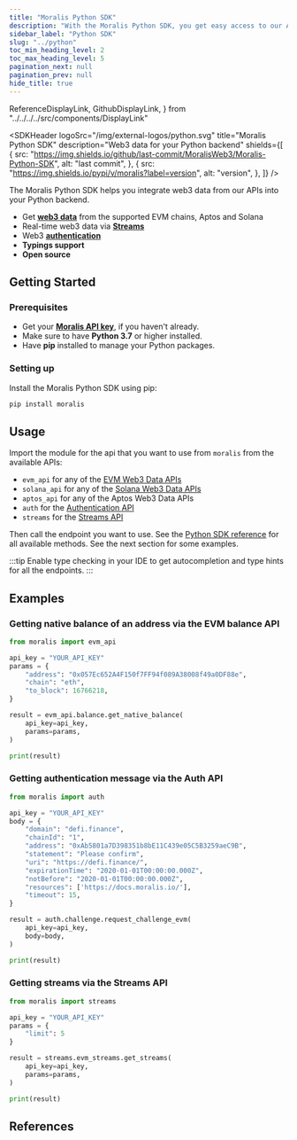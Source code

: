 ```yaml
---
title: "Moralis Python SDK"
description: "With the Moralis Python SDK, you get easy access to our APIs within your Python backend"
sidebar_label: "Python SDK"
slug: "../python"
toc_min_heading_level: 2
toc_max_heading_level: 5
pagination_next: null
pagination_prev: null
hide_title: true
---
```


  ReferenceDisplayLink,
  GithubDisplayLink,
} from "../../../../src/components/DisplayLink"

<SDKHeader
  logoSrc="/img/external-logos/python.svg"
  title="Moralis Python SDK"
  description="Web3 data for your Python backend"
  shields={[
    {
      src: "https://img.shields.io/github/last-commit/MoralisWeb3/Moralis-Python-SDK",
      alt: "last commit",
    },
    {
      src: "https://img.shields.io/pypi/v/moralis?label=version",
      alt: "version",
    },
  ]}
/>

The Moralis Python SDK helps you integrate web3 data from our APIs into your Python backend.

- Get [**web3 data**](/web3-data-api/evm) from the supported EVM chains, Aptos and Solana
- Real-time web3 data via [**Streams**](/streams-api)
- Web3 [**authentication**](/authentication-api)
- **Typings support**
- **Open source**

## Getting Started

### Prerequisites

- Get your [**Moralis API key**](/web3-data-api/evm/get-your-api-key), if you haven't already.
- Make sure to have **Python 3.7** or higher installed.
- Have **pip** installed to manage your Python packages.

### Setting up

Install the Moralis Python SDK using pip:

```bash
pip install moralis
```

## Usage

Import the module for the api that you want to use from `moralis` from the available APIs:

- `evm_api` for any of the [EVM Web3 Data APIs](/web3-data-api/evm)
- `solana_api` for any of the [Solana Web3 Data APIs](/web3-data-api/solana)
- `aptos_api` for any of the Aptos Web3 Data APIs
- `auth` for the [Authentication API](/authentication-api)
- `streams` for the [Streams API](/streams-api)

Then call the endpoint you want to use. See the [Python SDK reference](https://moralisweb3.github.io/Moralis-Python-SDK/) for all available methods.
See the next section for some examples.

:::tip
Enable type checking in your IDE to get autocompletion and type hints for all the endpoints.
:::

## Examples

### Getting native balance of an address via the EVM balance API

```python
from moralis import evm_api

api_key = "YOUR_API_KEY"
params = {
    "address": "0x057Ec652A4F150f7FF94f089A38008f49a0DF88e",
    "chain": "eth",
    "to_block": 16766218,
}

result = evm_api.balance.get_native_balance(
    api_key=api_key,
    params=params,
)

print(result)
```

### Getting authentication message via the Auth API

```python
from moralis import auth

api_key = "YOUR_API_KEY"
body = {
    "domain": "defi.finance",
    "chainId": "1",
    "address": "0xAb5801a7D398351b8bE11C439e05C5B3259aeC9B",
    "statement": "Please confirm",
    "uri": "https://defi.finance/",
    "expirationTime": "2020-01-01T00:00:00.000Z",
    "notBefore": "2020-01-01T00:00:00.000Z",
    "resources": ['https://docs.moralis.io/'],
    "timeout": 15,
}

result = auth.challenge.request_challenge_evm(
    api_key=api_key,
    body=body,
)

print(result)
```

### Getting streams via the Streams API

```python
from moralis import streams

api_key = "YOUR_API_KEY"
params = {
    "limit": 5
}

result = streams.evm_streams.get_streams(
    api_key=api_key,
    params=params,
)

print(result)
```

## References

<SimpleGrid>
  <ReferenceDisplayLink
    label="Python SDK References"
    subLabel="Technical documentation"
    href="https://moralisweb3.github.io/Moralis-Python-SDK"
  />
  <GithubDisplayLink
    label="Github repo"
    subLabel="View code and contribute"
    href="https://github.com/MoralisWeb3/Moralis-Python-SDK"
  />
</SimpleGrid>
